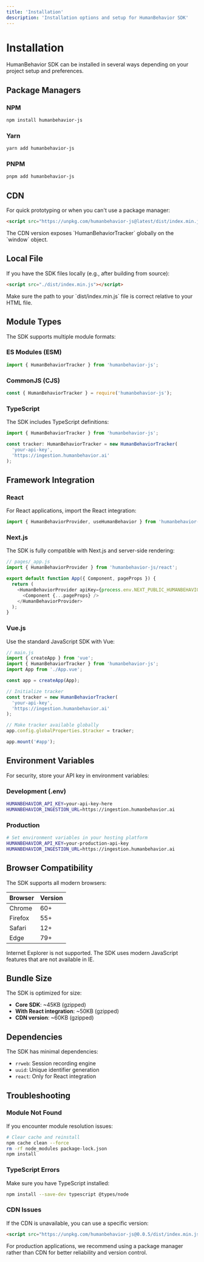 ```yaml
---
title: 'Installation'
description: 'Installation options and setup for HumanBehavior SDK'
---
```


# Installation

HumanBehavior SDK can be installed in several ways depending on your project setup and preferences.

## Package Managers

### NPM

```bash
npm install humanbehavior-js
```

### Yarn

```bash
yarn add humanbehavior-js
```

### PNPM

```bash
pnpm add humanbehavior-js
```

## CDN

For quick prototyping or when you can't use a package manager:

```html
<script src="https://unpkg.com/humanbehavior-js@latest/dist/index.min.js"></script>
```

<Note>
  The CDN version exposes `HumanBehaviorTracker` globally on the `window` object.
</Note>

## Local File

If you have the SDK files locally (e.g., after building from source):

```html
<script src="./dist/index.min.js"></script>
```

<Note>
  Make sure the path to your `dist/index.min.js` file is correct relative to your HTML file.
</Note>

## Module Types

The SDK supports multiple module formats:

### ES Modules (ESM)

```javascript
import { HumanBehaviorTracker } from 'humanbehavior-js';
```

### CommonJS (CJS)

```javascript
const { HumanBehaviorTracker } = require('humanbehavior-js');
```

### TypeScript

The SDK includes TypeScript definitions:

```typescript
import { HumanBehaviorTracker } from 'humanbehavior-js';

const tracker: HumanBehaviorTracker = new HumanBehaviorTracker(
  'your-api-key',
  'https://ingestion.humanbehavior.ai'
);
```

## Framework Integration

### React

For React applications, import the React integration:

```javascript
import { HumanBehaviorProvider, useHumanBehavior } from 'humanbehavior-js/react';
```

### Next.js

The SDK is fully compatible with Next.js and server-side rendering:

```javascript
// pages/_app.js
import { HumanBehaviorProvider } from 'humanbehavior-js/react';

export default function App({ Component, pageProps }) {
  return (
    <HumanBehaviorProvider apiKey={process.env.NEXT_PUBLIC_HUMANBEHAVIOR_API_KEY}>
      <Component {...pageProps} />
    </HumanBehaviorProvider>
  );
}
```

### Vue.js

Use the standard JavaScript SDK with Vue:

```javascript
// main.js
import { createApp } from 'vue';
import { HumanBehaviorTracker } from 'humanbehavior-js';
import App from './App.vue';

const app = createApp(App);

// Initialize tracker
const tracker = new HumanBehaviorTracker(
  'your-api-key',
  'https://ingestion.humanbehavior.ai'
);

// Make tracker available globally
app.config.globalProperties.$tracker = tracker;

app.mount('#app');
```

## Environment Variables

For security, store your API key in environment variables:

### Development (.env)

```bash
HUMANBEHAVIOR_API_KEY=your-api-key-here
HUMANBEHAVIOR_INGESTION_URL=https://ingestion.humanbehavior.ai
```

### Production

```bash
# Set environment variables in your hosting platform
HUMANBEHAVIOR_API_KEY=your-production-api-key
HUMANBEHAVIOR_INGESTION_URL=https://ingestion.humanbehavior.ai
```

## Browser Compatibility

The SDK supports all modern browsers:

| Browser | Version |
|---------|---------|
| Chrome | 60+ |
| Firefox | 55+ |
| Safari | 12+ |
| Edge | 79+ |

<Warning>
  Internet Explorer is not supported. The SDK uses modern JavaScript features that are not available in IE.
</Warning>

## Bundle Size

The SDK is optimized for size:

- **Core SDK**: ~45KB (gzipped)
- **With React integration**: ~50KB (gzipped)
- **CDN version**: ~60KB (gzipped)

## Dependencies

The SDK has minimal dependencies:

- `rrweb`: Session recording engine
- `uuid`: Unique identifier generation
- `react`: Only for React integration

## Troubleshooting

### Module Not Found

If you encounter module resolution issues:

```bash
# Clear cache and reinstall
npm cache clean --force
rm -rf node_modules package-lock.json
npm install
```

### TypeScript Errors

Make sure you have TypeScript installed:

```bash
npm install --save-dev typescript @types/node
```

### CDN Issues

If the CDN is unavailable, you can use a specific version:

```html
<script src="https://unpkg.com/humanbehavior-js@0.0.5/dist/index.min.js"></script>
```

<Note>
  For production applications, we recommend using a package manager rather than CDN for better reliability and version control.
</Note> 